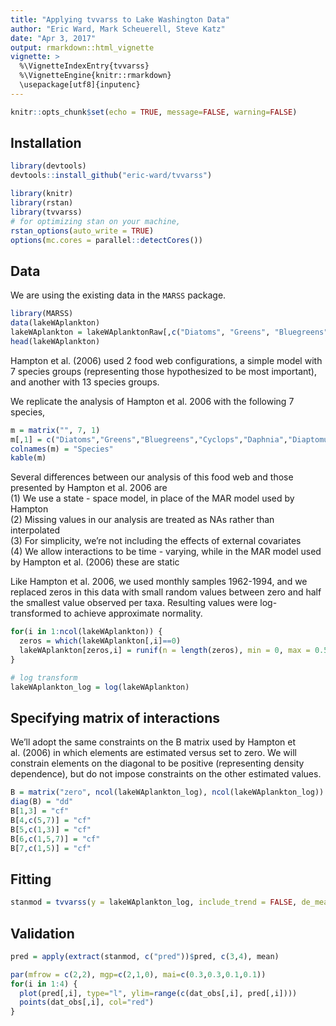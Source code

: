 ```yaml
---
title: "Applying tvvarss to Lake Washington Data"
author: "Eric Ward, Mark Scheuerell, Steve Katz"
date: "Apr 3, 2017"
output: rmarkdown::html_vignette
vignette: >
  %\VignetteIndexEntry{tvvarss}
  %\VignetteEngine{knitr::rmarkdown}
  \usepackage[utf8]{inputenc}
---
```


```r
knitr::opts_chunk$set(echo = TRUE, message=FALSE, warning=FALSE)
```

## Installation

```r
library(devtools)
devtools::install_github("eric-ward/tvvarss")
```

```r
library(knitr)
library(rstan)
library(tvvarss)
# for optimizing stan on your machine,
rstan_options(auto_write = TRUE)
options(mc.cores = parallel::detectCores())
```

## Data
We are using the existing data in the `MARSS` package.

```r
library(MARSS)
data(lakeWAplankton)
lakeWAplankton = lakeWAplanktonRaw[,c("Diatoms", "Greens", "Bluegreens", "Daphnia", "Cyclops", "Diaptomus", "Non.daphnid.cladocerans")]
head(lakeWAplankton)
```

Hampton et al. (2006) used 2 food web configurations, a simple model with 7 species groups (representing those hypothesized to be most important), and another with 13 species groups.

We replicate the analysis of Hampton et al. 2006 with the following 7 species,

```r
m = matrix("", 7, 1)
m[,1] = c("Diatoms","Greens","Bluegreens","Cyclops","Daphnia","Diaptomus","Non-daphnid cladocerans")
colnames(m) = "Species"
kable(m)
```

Several differences between our analysis of this food web and those presented by Hampton et al. 2006 are  
(1) We use a state - space model, in place of the MAR model used by Hampton  
(2) Missing values in our analysis are treated as NAs rather than interpolated  
(3) For simplicity, we're not including the effects of external covariates  
(4) We allow interactions to be time - varying, while in the MAR model used by Hampton et al. (2006) these are static  

Like Hampton et al. 2006, we used monthly samples 1962-1994, and we replaced zeros in this data with small random values between zero and half the smallest value observed per taxa. Resulting values were log-transformed to achieve approximate normality.

```r
for(i in 1:ncol(lakeWAplankton)) {
  zeros = which(lakeWAplankton[,i]==0)
  lakeWAplankton[zeros,i] = runif(n = length(zeros), min = 0, max = 0.5 * min(lakeWAplankton[,i], na.rm=T))
}

# log transform
lakeWAplankton_log = log(lakeWAplankton)
```

## Specifying matrix of interactions
We'll adopt the same constraints on the B matrix used by Hampton et al. (2006) in which elements are estimated versus set to zero. We will constrain elements on the diagonal to be positive (representing density dependence), but do not impose constraints on the other estimated values. 

```r
B = matrix("zero", ncol(lakeWAplankton_log), ncol(lakeWAplankton_log))
diag(B) = "dd"
B[1,3] = "cf"
B[4,c(5,7)] = "cf"
B[5,c(1,3)] = "cf"
B[6,c(1,5,7)] = "cf"
B[7,c(1,5)] = "cf"
```


## Fitting

```r
stanmod = tvvarss(y = lakeWAplankton_log, include_trend = FALSE, de_mean = TRUE, B = B, x0 = NULL, shared_q = NULL, shared_r = NULL, shared_u = NULL, mcmc_iter = 200, mcmc_warmup = 100, mcmc_thin = 1, mcmc_chain = 1)
```

## Validation

```r
pred = apply(extract(stanmod, c("pred"))$pred, c(3,4), mean)

par(mfrow = c(2,2), mgp=c(2,1,0), mai=c(0.3,0.3,0.1,0.1))
for(i in 1:4) {
  plot(pred[,i], type="l", ylim=range(c(dat_obs[,i], pred[,i])))
  points(dat_obs[,i], col="red")
}
```


